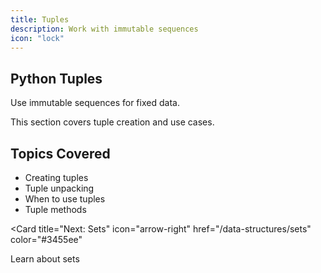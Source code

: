 ```yaml
---
title: Tuples
description: Work with immutable sequences
icon: "lock"
---
```


## Python Tuples

Use immutable sequences for fixed data.

<Note>
  This section covers tuple creation and use cases.
</Note>

## Topics Covered

- Creating tuples
- Tuple unpacking
- When to use tuples
- Tuple methods

<Card
  title="Next: Sets"
  icon="arrow-right"
  href="/data-structures/sets"
  color="#3455ee"
>
  Learn about sets
</Card>